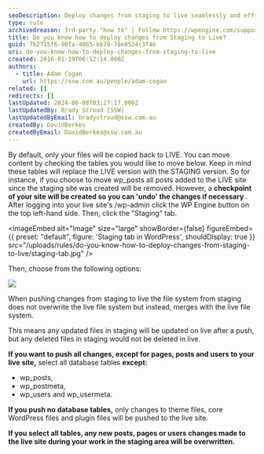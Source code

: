 ```yaml
---
seoDescription: Deploy changes from staging to live seamlessly and efficiently, merging updated files while preserving deleted ones.
type: rule
archivedreason: 3rd-party "how to" | Follow https://wpengine.com/support/copy-site/ for details
title: Do you know how to deploy changes from Staging to Live?
guid: 7b2715f6-90fa-4865-bb79-76e0524c3f46
uri: do-you-know-how-to-deploy-changes-from-staging-to-live
created: 2016-01-19T06:12:14.000Z
authors:
  - title: Adam Cogan
    url: https://ssw.com.au/people/adam-cogan
related: []
redirects: []
lastUpdated: 2024-06-08T03:27:17.000Z
lastUpdatedBy: Brady Stroud [SSW]
lastUpdatedByEmail: bradystroud@ssw.com.au
createdBy: DavidBerkes
createdByEmail: DavidBerkes@ssw.com.au
---
```


By default, only your files will be copied back to LIVE. You can move content by checking the tables you would like to move below. Keep in mind these tables will replace the LIVE version with the STAGING version. So for instance, if you choose to move wp_posts all posts added to the LIVE site since the staging site was created will be removed. However, a **checkpoint of your site will be created so you can 'undo' the changes if necessary** .
After logging into your live site's /wp-admin click the WP Engine button on the top left-hand side. Then, click the "Staging" tab.


<imageEmbed
  alt="Image"
  size="large"
  showBorder={false}
  figureEmbed={{
    preset: "default",
    figure: 'Staging tab in WordPress',
    shouldDisplay: true
  }}
  src="/uploads/rules/do-you-know-how-to-deploy-changes-from-staging-to-live/staging-tab.jpg"
/>

Then, choose from the following options:

![](/uploads/rules/do-you-know-how-to-deploy-changes-from-staging-to-live/wp-tables.png)

When pushing changes from staging to live the file system from staging does not overwrite the live file system but instead, merges with the live file system.

This means any updated files in staging will be updated on live after a push, but any deleted files in staging would not be deleted in live.

**If you want to push all changes, except for pages, posts and users to your live site,** select all database tables **except:**

- wp_posts,
- wp_postmeta,
- wp_users and wp_usermeta.

**If you push no database tables,** only changes to theme files, core WordPress files and plugin files will be pushed to the live site.

**If you select all tables, any new posts, pages or users changes made to the live site during your work in the staging area will be overwritten.**
